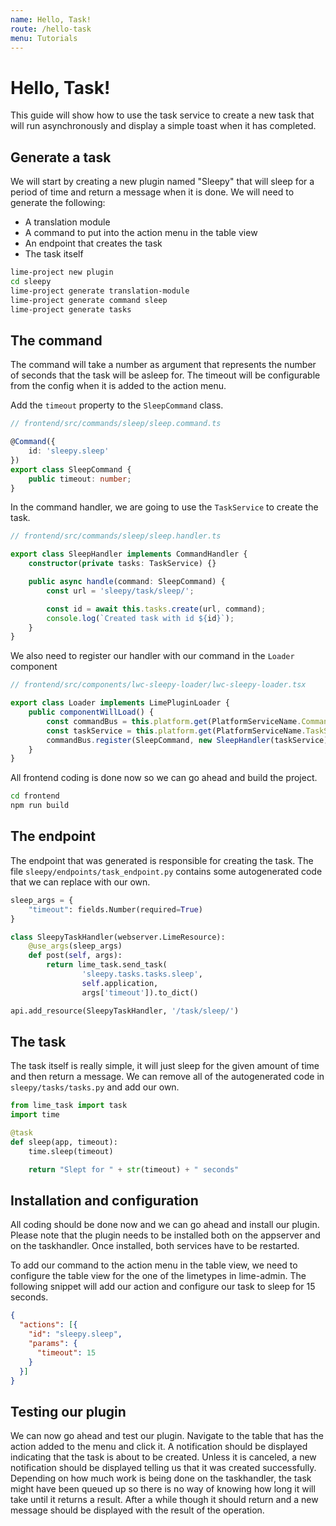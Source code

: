```yaml
---
name: Hello, Task!
route: /hello-task
menu: Tutorials
---
```


# Hello, Task!

This guide will show how to use the task service to create a new task that will run asynchronously and display a simple
toast when it has completed.

## Generate a task

We will start by creating a new plugin named "Sleepy" that will sleep for a period of time and return a message when it
is done. We will need to generate the following:

* A translation module
* A command to put into the action menu in the table view
* An endpoint that creates the task
* The task itself

```bash
lime-project new plugin
cd sleepy
lime-project generate translation-module
lime-project generate command sleep
lime-project generate tasks
```

## The command

The command will take a number as argument that represents the number of seconds that the task will be asleep for. The
timeout will be configurable from the config when it is added to the action menu.

Add the `timeout` property to the `SleepCommand` class.

```typescript
// frontend/src/commands/sleep/sleep.command.ts

@Command({
    id: 'sleepy.sleep'
})
export class SleepCommand {
    public timeout: number;
}
```

In the command handler, we are going to use the `TaskService` to create the task.

```typescript
// frontend/src/commands/sleep/sleep.handler.ts

export class SleepHandler implements CommandHandler {
    constructor(private tasks: TaskService) {}

    public async handle(command: SleepCommand) {
        const url = 'sleepy/task/sleep/';

        const id = await this.tasks.create(url, command);
        console.log(`Created task with id ${id}`);
    }
}
```

We also need to register our handler with our command in the `Loader` component

```typescript
// frontend/src/components/lwc-sleepy-loader/lwc-sleepy-loader.tsx

export class Loader implements LimePluginLoader {
    public componentWillLoad() {
        const commandBus = this.platform.get(PlatformServiceName.CommandBus);
        const taskService = this.platform.get(PlatformServiceName.TaskState);
        commandBus.register(SleepCommand, new SleepHandler(taskService));
    }
}
```

 All frontend coding is done now so we can go ahead and build the project.

 ```bash
 cd frontend
 npm run build
 ```

## The endpoint

The endpoint that was generated is responsible for creating the task. The file `sleepy/endpoints/task_endpoint.py`
contains some autogenerated code that we can replace with our own.

```python
sleep_args = {
    "timeout": fields.Number(required=True)
}

class SleepyTaskHandler(webserver.LimeResource):
    @use_args(sleep_args)
    def post(self, args):
        return lime_task.send_task(
                'sleepy.tasks.tasks.sleep',
                self.application,
                args['timeout']).to_dict()

api.add_resource(SleepyTaskHandler, '/task/sleep/')
```

## The task

The task itself is really simple, it will just sleep for the given amount of time and then return a message. We can
remove all of the autogenerated code in `sleepy/tasks/tasks.py` and add our own.

```python
from lime_task import task
import time

@task
def sleep(app, timeout):
    time.sleep(timeout)

    return "Slept for " + str(timeout) + " seconds"
```

## Installation and configuration

All coding should be done now and we can go ahead and install our plugin. Please note that the plugin needs to be
installed both on the appserver and on the taskhandler. Once installed, both services have to be restarted.

To add our command to the action menu in the table view, we need to configure the table view for the one of the
limetypes in lime-admin. The following snippet will add our action and configure our task to sleep for 15 seconds.

```json
{
  "actions": [{
    "id": "sleepy.sleep",
    "params": {
      "timeout": 15
    }
  }]
}
```

## Testing our plugin

We can now go ahead and test our plugin. Navigate to the table that has the action added to the menu and click it. A
notification should be displayed indicating that the task is about to be created. Unless it is canceled, a new
notification should be displayed telling us that it was created successfully. Depending on how much work is being done
on the taskhandler, the task might have been queued up so there is no way of knowing how long it will take until it
returns a result. After a while though it should return and a new message should be displayed with the result of the
operation.

